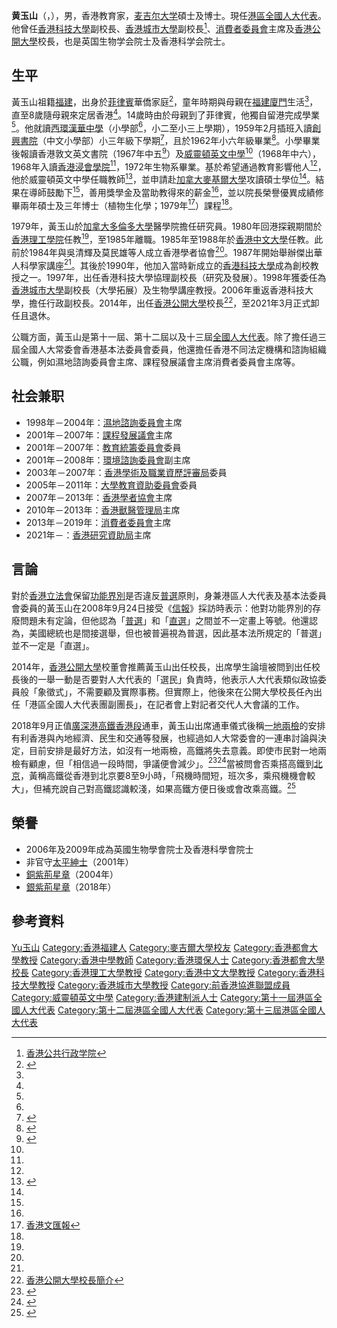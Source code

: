{{Infobox_officeholder
| honorific-prefix = [[教授|Professor]]
| name = 黃玉山
| native_name = Wong Yuk-shan
| honorific-suffix= [[銀紫荊星章|SBS]] [[太平紳士|JP]] [[教授|教授]]
| office = {{PRC}}[[全国人民代表大会|全国人民代表大会]]<br/>[[香港特別行政區全國人民代表大會代表|香港特別行政區代表]]
| term_start = 2008年3月5日
| term_end   = 
| 1blankname= 委員長
| 1namedata= [[吳邦國|吳邦國]]{{to}}[[張德江|張德江]]{{to}}[[栗戰書|栗戰書]]
| office1 = 第3任[[香港公開大學|香港公開大學]]校長
| term_start1 = 2014年4月1日 
| term_end1 = 2021年3月31日
| predecessor1 = [[梁智仁|梁智仁]]教授
| successor1 = [[林群聲|林群聲]]教授
| native_place =
| nationality ={{CNHK}}
| birth_date = 1949年12月 
| birth_place = {{CHN-1949}}[[福建省|福建省]][[廈門市|廈門市]]
| alma_mater = [[漢華中學|漢華中學]]（小學部）<br>[[廖寶珊紀念書院|創興書院（小學部）]]<br>香港敦文英文書院<br>[[威靈頓英文中學|威靈頓英文中學]]
| education = 
*[[香港浸會學院|香港浸會學院]]生物系學士
*[[加拿大|加拿大]][[麥基爾大學|麥基爾大學]]植物生化學碩士
*麥基爾大學植物生化學博士
}}

'''黄玉山'''{{SBS}}{{JP}}（{{lang-en|Wong Yuk-shan}}，{{bd|1949年|12月|||CatIdx=H黃}}），男，香港教育家，[[麦吉尔大学|麦吉尔大学]]碩士及博士。現任[[香港特別行政區全國人民代表大會代表|港區全國人大代表]]。他曾任[[香港科技大學|香港科技大學]]副校長、[[香港城市大學|香港城市大學]]副校長<ref>[http://www.hkipadmin.org.hk/a-list/4769-chs 香港公共行政学院]</ref>、[[消費者委員會_(香港)|消費者委員會]]主席及[[香港公開大學|香港公開大學]]校長，也是英国生物学会院士及香港科学会院士。

== 生平 ==
黃玉山祖籍[[福建|福建]]，出身於[[菲律賓|菲律賓]]華僑家庭<ref name="【紫荊專稿】黃玉山：充滿愛國情懷的教育家">{{cite web |url=https://www.hkipadmin.org.hk/a/122213-chs |title=【紫荊專稿】黃玉山：充滿愛國情懷的教育家 |date=2021-09-06 |website= |publisher=《紫荊》雜誌 |access-date=2021-09-07 |quote=}}</ref>，童年時期與母親在[[福建|福建]][[廈門|廈門]]生活<ref name="【紫荊專稿】黃玉山：充滿愛國情懷的教育家" />，直至8歲隨母親來定居香港<ref name="【紫荊專稿】黃玉山：充滿愛國情懷的教育家" />。14歲時由於母親到了菲律賓，他獨自留港完成學業<ref name="【紫荊專稿】黃玉山：充滿愛國情懷的教育家" />。他就讀[[西環|西環]][[漢華中學|漢華中學]]（小學部<ref name="【紫荊專稿】黃玉山：充滿愛國情懷的教育家" />，小二至小三上學期），1959年2月插班入讀[[廖寶珊紀念書院|創興書院]]（中文小學部）小三年級下學期<ref>{{cite news |title=創興書院中英文部 新生放榜今日開課 |url=https://mmis.hkpl.gov.hk/coverpage/-/coverpage/view?_coverpage_WAR_mmisportalportlet_hsf=%E5%89%B5%E8%88%88%E6%9B%B8%E9%99%A2&p_r_p_-1078056564_c=QF757YsWv5%2FH7zGe%2FKF%2BFOc%2BAKLQUJFl&_coverpage_WAR_mmisportalportlet_o=78&_coverpage_WAR_mmisportalportlet_actual_q=%28%20verbatim_dc.collection%3A%28%22Old%5C%20HK%5C%20Newspapers%22%29%20%29%20AND+%28%20%28%20allTermsMandatory%3A%28true%29%20OR+all_dc.title%3A%28%E5%89%B5%E8%88%88%E6%9B%B8%E9%99%A2%29%20OR+all_dc.creator%3A%28%E5%89%B5%E8%88%88%E6%9B%B8%E9%99%A2%29%20OR+all_dc.contributor%3A%28%E5%89%B5%E8%88%88%E6%9B%B8%E9%99%A2%29%20OR+all_dc.subject%3A%28%E5%89%B5%E8%88%88%E6%9B%B8%E9%99%A2%29%20OR+fulltext%3A%28%E5%89%B5%E8%88%88%E6%9B%B8%E9%99%A2%29%20OR+all_dc.description%3A%28%E5%89%B5%E8%88%88%E6%9B%B8%E9%99%A2%29%20%29%20%29&_coverpage_WAR_mmisportalportlet_sort_field=dc.publicationdate_bsort&_coverpage_WAR_mmisportalportlet_sort_order=desc |page=14 |language= |publisher=華僑日報 | date=1959-02-02 |accessdate=2022-04-27 |quote= }}</ref>，且於1962年小六年級畢業<ref>{{cite news |title=港九各學校畢業禮彙誌 創興書院 |url=https://mmis.hkpl.gov.hk/coverpage/-/coverpage/view?_coverpage_WAR_mmisportalportlet_hsf=%E7%95%A2%E6%A5%AD%E7%A6%AE&p_r_p_-1078056564_c=QF757YsWv5%2FUIR3fUSXuYr5utS1Emd%2Fs&_coverpage_WAR_mmisportalportlet_o=1660&_coverpage_WAR_mmisportalportlet_actual_q=%28%20verbatim_dc.collection%3A%28%22Old%5C%20HK%5C%20Newspapers%22%29%20%29%20AND+%28%20%28%20allTermsMandatory%3A%28true%29%20OR+all_dc.title%3A%28%E7%95%A2%E6%A5%AD%E7%A6%AE%29%20OR+all_dc.creator%3A%28%E7%95%A2%E6%A5%AD%E7%A6%AE%29%20OR+all_dc.contributor%3A%28%E7%95%A2%E6%A5%AD%E7%A6%AE%29%20OR+all_dc.subject%3A%28%E7%95%A2%E6%A5%AD%E7%A6%AE%29%20OR+fulltext%3A%28%E7%95%A2%E6%A5%AD%E7%A6%AE%29%20OR+all_dc.description%3A%28%E7%95%A2%E6%A5%AD%E7%A6%AE%29%20%29%20%29&_coverpage_WAR_mmisportalportlet_sort_field=dc.publicationdate_bsort&_coverpage_WAR_mmisportalportlet_sort_order=desc&_coverpage_WAR_mmisportalportlet_filter=dc.publicationdate_dt%3A%5B1960-01-01T00%3A00%3A00Z+TO+1969-12-31T15%3A59%3A59Z%5D |page=7 |language= |publisher=香港工商日報 | date=1962-07-24 |accessdate=2022-04-27 |quote= }}</ref>。小學畢業後報讀香港敦文英文書院（1967年中五<ref>{{cite news |title=敦文書院畢業禮 |url=https://mmis.hkpl.gov.hk/coverpage/-/coverpage/view?_coverpage_WAR_mmisportalportlet_hsf=%E7%95%A2%E6%A5%AD%E7%A6%AE&p_r_p_-1078056564_c=QF757YsWv5%2BakvA8rFW5EmDzoqJZivP2&_coverpage_WAR_mmisportalportlet_o=412&_coverpage_WAR_mmisportalportlet_actual_q=%28%20verbatim_dc.collection%3A%28%22Old%5C%20HK%5C%20Newspapers%22%29%20%29%20AND+%28%20%28%20allTermsMandatory%3A%28true%29%20OR+all_dc.title%3A%28%E7%95%A2%E6%A5%AD%E7%A6%AE%29%20OR+all_dc.creator%3A%28%E7%95%A2%E6%A5%AD%E7%A6%AE%29%20OR+all_dc.contributor%3A%28%E7%95%A2%E6%A5%AD%E7%A6%AE%29%20OR+all_dc.subject%3A%28%E7%95%A2%E6%A5%AD%E7%A6%AE%29%20OR+fulltext%3A%28%E7%95%A2%E6%A5%AD%E7%A6%AE%29%20OR+all_dc.description%3A%28%E7%95%A2%E6%A5%AD%E7%A6%AE%29%20%29%20%29&_coverpage_WAR_mmisportalportlet_sort_field=dc.publicationdate_bsort&_coverpage_WAR_mmisportalportlet_sort_order=desc&_coverpage_WAR_mmisportalportlet_filter=dc.publicationdate_dt%3A%5B1960-01-01T00%3A00%3A00Z+TO+1969-12-31T15%3A59%3A59Z%5D |page=13 |language= |publisher=華僑日報 | date=1967-12-06 |accessdate=2022-03-07 |quote= }}</ref>）及[[威靈頓英文中學|威靈頓英文中學]]<ref name="【紫荊專稿】黃玉山：充滿愛國情懷的教育家" />（1968年中六），1968年入讀[[香港浸會學院|香港浸會學院]]<ref name="【紫荊專稿】黃玉山：充滿愛國情懷的教育家" />，1972年生物系畢業。基於希望通過教育影響他人<ref name="【紫荊專稿】黃玉山：充滿愛國情懷的教育家" />，他於威靈頓英文中學任職教師<ref>{{cite web |url=https://www.master-insight.com/%E9%BB%83%E7%8E%89%E5%B1%B1%E6%A0%A1%E9%95%B7%EF%BC%9A%E5%B8%B6%E9%A0%98%E9%A6%99%E6%B8%AF%E9%AB%98%E7%AD%89%E6%95%99%E8%82%B2%E9%82%81%E5%90%91%E6%96%B0%E7%B4%80%E5%85%83/ |title=黃玉山校長：帶領香港高等教育邁向新紀元 |last= |first= |date=2014-11-27 |website= |publisher=灼見名家 |access-date= 2019-11-14 |quote=}}</ref>，並申請赴[[加拿大|加拿大]][[麥基爾大學|麥基爾大學]]攻讀碩士學位<ref name="【紫荊專稿】黃玉山：充滿愛國情懷的教育家" />。結果在導師鼓勵下<ref name="【紫荊專稿】黃玉山：充滿愛國情懷的教育家" />，善用獎學金及當助教得來的薪金<ref name="【紫荊專稿】黃玉山：充滿愛國情懷的教育家" />，並以院長榮譽優異成績修畢兩年碩士及三年博士（植物生化學；1979年<ref>[http://paper.wenweipo.com/2013/06/14/YO1306140013.htm 香港文匯報]</ref>）課程<ref name="【紫荊專稿】黃玉山：充滿愛國情懷的教育家" />。

1979年，黃玉山於[[加拿大|加拿大]][[多倫多大學|多倫多大學]]醫學院擔任研究員。1980年回港探親期間於[[香港理工學院|香港理工學院]]任教<ref name="【紫荊專稿】黃玉山：充滿愛國情懷的教育家" />，至1985年離職。1985年至1988年於[[香港中文大學|香港中文大學]]任教。此前於1984年與吳清輝及莫民雄等人成立香港學者協會<ref name="【紫荊專稿】黃玉山：充滿愛國情懷的教育家" />。1987年開始舉辦傑出華人科學家講座<ref name="【紫荊專稿】黃玉山：充滿愛國情懷的教育家" />。其後於1990年，他加入當時新成立的[[香港科技大學|香港科技大學]]成為創校教授之一。1997年，出任香港科技大學協理副校長（研究及發展）。1998年獲委任為[[香港城市大學|香港城市大學]]副校長（大學拓展）及生物學講座教授。2006年重返香港科技大學，擔任行政副校長。2014年，出任[[香港公開大學|香港公開大學]]校長<ref>[http://www.ouhk.edu.hk/wcsprd/Satellite?pagename=OUHK%2FtcProfile&PT=1&email=yswong&lang=chi 香港公開大學校長簡介]</ref>，至2021年3月正式卸任且退休。

公職方面，黃玉山是第十一屆、第十二屆以及十三屆[[全國人大代表|全國人大代表]]。除了擔任過三屆全國人大常委會香港基本法委員會委員，他還擔任香港不同法定機構和諮詢組織公職，例如濕地諮詢委員會主席、課程發展議會主席消費者委員會主席等。

== 社会兼职 ==
*1998年－2004年：[[濕地諮詢委員會|濕地諮詢委員會]]主席
*2001年－2007年：[[課程發展議會|課程發展議會]]主席
*2001年－2007年：[[教育統籌委員會|教育統籌委員會]]委員
*2001年－2008年：[[環境諮詢委員會|環境諮詢委員會]]副主席
*2003年－2007年：[[香港學術及職業資歷評審局|香港學術及職業資歷評審局]]委員
*2005年－2011年：[[大學教育資助委員會|大學教育資助委員會]]委員
*2007年－2013年：[[香港學者協會|香港學者協會]]主席
*2010年－2013年：[[香港獸醫管理局|香港獸醫管理局]]主席
*2013年－2019年：[[消費者委員會_(香港)|消費者委員會]]主席
*2021年－：[[香港研究資助局|香港研究資助局]]主席

== 言論 ==
對於[[香港立法會|香港立法會]]保留[[功能界別|功能界別]]是否違反[[普選|普選]]原則，身兼港區人大代表及基本法委員會委員的黃玉山在2008年9月24日接受《[[信報|信報]]》採訪時表示：他對功能界別的存廢問題未有定論，但他認為「[[普選|普選]]」和「[[直選|直選]]」之間並不一定畫上等號。他還認為，美國總統也是間接選舉，但也被普遍視為普選，因此基本法所規定的「普選」並不一定是「直選」。

2014年，[[香港公開大學|香港公開大學]]校董會推薦黃玉山出任校長，出席學生論壇被問到出任校長後的一舉一動是否要對人大代表的「選民」負責時，他表示人大代表類似政協委員般「象徵式」，不需要顧及實際事務。但實際上，他後來在公開大學校長任內出任「港區全國人大代表團副團長」，在記者會上對記者交代人大會議的工作。

2018年9月正值[[廣深港高鐵香港段|廣深港高鐵香港段]]通車，黃玉山出席通車儀式後稱[[一地兩檢|一地兩檢]]的安排有利香港與內地經濟、民生和交通等發展，也經過如人大常委會的一連串討論與決定，目前安排是最好方法，如沒有一地兩檢，高鐵將失去意義。即使市民對一地兩檢有顧慮，但「相信過一段時間，爭議便會減少」。<ref>{{cite news|title=黃玉山:高鐵沒有「一地兩檢」就會失去意義|url=http://news.wenweipo.com/2018/09/22/IN1809220015.htm|publisher=[[文匯報_(香港)|文匯報]]|date=2018-09-22|author=|work=|accessdate=|language=|format=}}</ref><ref>{{cite news |title=黃玉山相信市民很快忘記一地兩檢疑慮 |url=http://www2.hkej.com/instantnews/current/article/1951332/%E9%BB%83%E7%8E%89%E5%B1%B1%E7%9B%B8%E4%BF%A1%E5%B8%82%E6%B0%91%E5%BE%88%E5%BF%AB%E5%BF%98%E8%A8%98%E4%B8%80%E5%9C%B0%E5%85%A9%E6%AA%A2%E7%96%91%E6%85%AE |date=2018-09-22 |publisher=[[信報|信報]]}}</ref>當被問會否乘搭高鐵到[[北京|北京]]，黃稱高鐵從香港到北京要8至9小時，「飛機時間短，班次多，乘飛機機會較大」，但補充說自己對高鐵認識較淺，如果高鐵方便日後或會改乘高鐵。<ref>{{cite news |title=上京搭高鐵或飛機？　黃玉山：飛機時間短班次又多 |url=https://news.mingpao.com/ins/instantnews/web_tc/article/20180922/s00001/1537577966978 |publisher=[[明報|明報]] |date=2018-09-23}}</ref>

== 榮譽 ==
* 2006年及2009年成為英國生物學會院士及香港科學會院士
* 非官守[[太平紳士|太平紳士]]（2001年）
* [[銅紫荊星章|銅紫荊星章]]（2004年）
* [[銀紫荊星章|銀紫荊星章]]（2018年）

== 參考資料 ==
{{reflist}}

{{start box}}
{{S-gov}}
{{s-before|[[張炳良|張炳良]]}}
{{s-title|[[香港消費者委員會|香港消費者委員會]]主席|2013年1月－2019年2月}}
{{s-after|[[林定國|林定國]]}}

{{S-aca}}
{{s-before|[[梁智仁|梁智仁]]}}
{{s-title|[[香港公開大學|香港公開大學]]校長|2014年4月－2021年3月}}
{{s-after|[[林群聲|林群聲]]}}
{{end box}}

{{Authority control}}
{{DEFAULTSORT:Huang黃玉山}}

[[Category:黃姓|Yu玉山]]
[[Category:香港福建人|Category:香港福建人]]
[[Category:麥吉爾大學校友|Category:麥吉爾大學校友]]
[[Category:香港都會大學教授|Category:香港都會大學教授]]
[[Category:香港中學教師|Category:香港中學教師]]
[[Category:香港環保人士|Category:香港環保人士]]
[[Category:香港都會大學校長|Category:香港都會大學校長]]
[[Category:香港理工大學教授|Category:香港理工大學教授]]
[[Category:香港中文大學教授|Category:香港中文大學教授]]
[[Category:香港科技大學教授|Category:香港科技大學教授]]
[[Category:香港城市大學教授|Category:香港城市大學教授]]
[[Category:前香港協進聯盟成員|Category:前香港協進聯盟成員]]
[[Category:威靈頓英文中學|Category:威靈頓英文中學]]
[[Category:香港建制派人士|Category:香港建制派人士]]
[[Category:第十一屆港區全國人大代表|Category:第十一屆港區全國人大代表]]
[[Category:第十二屆港區全國人大代表|Category:第十二屆港區全國人大代表]]
[[Category:第十三屆港區全國人大代表|Category:第十三屆港區全國人大代表]]